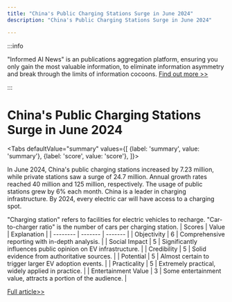 ```yaml
---
title: "China's Public Charging Stations Surge in June 2024"
description: "China's Public Charging Stations Surge in June 2024"

---
```



:::info

"Informed AI News" is an publications aggregation platform, ensuring you only gain the most valuable information, to eliminate information asymmetry and break through the limits of information cocoons.  [Find out more >>](/)

:::

# China's Public Charging Stations Surge in June 2024


<Tabs
	defaultValue="summary"
	values={[
	{label: 'summary', value: 'summary'},
	{label: 'score', value: 'score'},
]}>
<TabItem value="summary">


In June 2024, China's public charging stations increased by 7.23 million, while private stations saw a surge of 24.7 million. Annual growth rates reached 40 million and 125 million, respectively. The usage of public stations grew by 6% each month. China is a leader in charging infrastructure. By 2024, every electric car will have access to a charging spot.

"Charging station" refers to facilities for electric vehicles to recharge. "Car-to-charger ratio" is the number of cars per charging station.
</TabItem>
<TabItem value="score">
	| Scores     | Value   | Explanation |
	| -------- | ------- | ------- |
	| Objectivity  | 6    | Comprehensive reporting with in-depth analysis.    |
	| Social Impact | 5     | Significantly influences public opinion on EV infrastructure.    |
	| Credibility    | 5    | Solid evidence from authoritative sources.    |
	| Potential    | 5    | Almost certain to trigger larger EV adoption events.    |
	| Practicality    | 5    | Extremely practical, widely applied in practice.    |
	| Entertainment Value    | 3    | Some entertainment value, attracts a portion of the audience.    |
</TabItem>
</Tabs>

[Full article>>](https://readhub.cn/topic/8bNe1MfGPCH)
